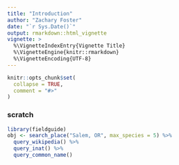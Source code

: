 ```yaml
---
title: "Introduction"
author: "Zachary Foster"
date: "`r Sys.Date()`"
output: rmarkdown::html_vignette
vignette: >
  %\VignetteIndexEntry{Vignette Title}
  %\VignetteEngine{knitr::rmarkdown}
  %\VignetteEncoding{UTF-8}
---
```


```r
knitr::opts_chunk$set(
  collapse = TRUE,
  comment = "#>"
)
```

### scratch

```r
library(fieldguide)
obj <- search_place("Salem, OR", max_species = 5) %>%
  query_wikipedia() %>%
  query_inat() %>%
  query_common_name()
```

